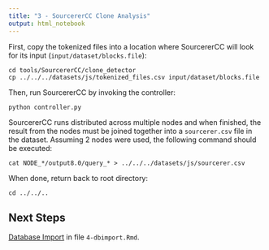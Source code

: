 ```yaml
---
title: "3 - SourcererCC Clone Analysis"
output: html_notebook
---
```


First, copy the tokenized files into a location where SourcererCC will look for its input (`input/dataset/blocks.file`):

    cd tools/SourcererCC/clone_detector
    cp ../../../datasets/js/tokenized_files.csv input/dataset/blocks.file
    
Then, run SourcererCC by invoking the controller:

    python controller.py
    
SourcererCC runs distributed across multiple nodes and when finished, the result from the nodes must be joined together into a `sourcerer.csv` file in the dataset. Assuming 2 nodes were used, the following command should be executed:

    cat NODE_*/output8.0/query_* > ../../../datasets/js/sourcerer.csv
    
When done, return back to root directory:

    cd ../../..

## Next Steps

[Database Import](4-dbimport.Rmd) in file `4-dbimport.Rmd`.
